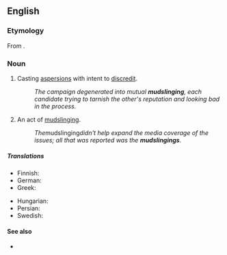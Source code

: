 ==English==

===Etymology===
From {{compound|en|mud|slinging}}.

===Noun===
{{en-noun}}

# Casting [[aspersion]]s with intent to [[discredit]].
#: ''The campaign degenerated into mutual '''mudslinging''', each candidate trying to tarnish the other's reputation and looking bad in the process.''
# An act of [[mudslinging]].
#: ''The ''mudslinging'' didn't help expand the media coverage of the issues; all that was reported was the '''mudslingings'''.''

=====Translations=====
{{trans-top|casting aspersions to discredit}}
* Finnish: {{t|fi|loanheitto}}
* German: {{t+|de|Schlammschlacht|f}}
* Greek: {{t+|el|λασπολογία|f}}
{{trans-mid}}
* Hungarian: {{t+|hu|sárdobálás}}
* Persian: {{t|fa|لجن‌پراکنی|tr=lajan-parâkani|sc=fa-Arab}}
* Swedish: {{t+|sv|pajkastning|c}}
{{trans-bottom}}

====See also====
* {{l|en|throw enough mud at the wall, some of it will stick}}